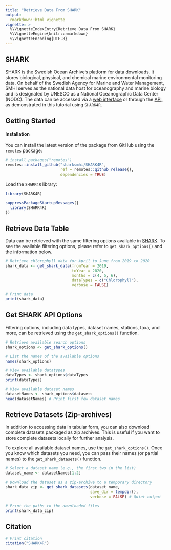 ```yaml
---
title: "Retrieve Data From SHARK"
output:
  rmarkdown::html_vignette
vignette: >
  %\VignetteIndexEntry{Retrieve Data From SHARK}
  %\VignetteEngine{knitr::rmarkdown}
  %\VignetteEncoding{UTF-8}
---
```


## SHARK

SHARK is the Swedish Ocean Archive's platform for data downloads. It stores biological, physical, and chemical marine environmental monitoring data. On behalf of the Swedish Agency for Marine and Water Management, SMHI serves as the national data host for oceanography and marine biology and is designated by UNESCO as a National Oceanographic Data Center (NODC). The data can be accessed via a [web interface](https://shark.smhi.se/) or through the [API](https://shark.smhi.se/api/docs/), as demonstrated in this tutorial using `SHARK4R`.

## Getting Started

#### Installation

You can install the latest version of the package from GitHub using the `remotes` package:
```r
# install.packages("remotes")
remotes::install_github("sharksmhi/SHARK4R",
                        ref = remotes::github_release(),
                        dependencies = TRUE)
```

Load the `SHARK4R` library:
```r
library(SHARK4R)
```

```r
suppressPackageStartupMessages({
  library(SHARK4R)
})
```

## Retrieve Data Table

Data can be retrieved with the same filtering options available in [SHARK](https://shark.smhi.se/). To see the available filtering options, please refer to `get_shark_options()` and the information below.

```r
# Retrieve chlorophyll data for April to June from 2019 to 2020
shark_data <- get_shark_data(fromYear = 2019, 
                             toYear = 2020,
                             months = c(4, 5, 6), 
                             dataTypes = c("Chlorophyll"),
                             verbose = FALSE)

# Print data
print(shark_data)
```

## Get SHARK API Options

Filtering options, including data types, dataset names, stations, taxa, and more, can be retrieved using the `get_shark_options()` function.

```r
# Retrieve available search options
shark_options <- get_shark_options()

# List the names of the available options
names(shark_options)

# View available datatypes
dataTypes <- shark_options$dataTypes
print(dataTypes)

# View available dataset names
datasetNames <- shark_options$datasets
head(datasetNames) # Print first few dataset names
```

## Retrieve Datasets (Zip-archives)

In addition to accessing data in tabular form, you can also download complete datasets packaged as zip archives. This is useful if you want to store complete datasets locally for further analysis.

To explore all available dataset names, use the `get_shark_options()`. Once you know which datasets you need, you can pass their names (or partial names) to the `get_shark_datasets()` function.

```r
# Select a dataset name (e.g., the first two in the list)
dataset_name <- datasetNames[1:2]

# Download the dataset as a zip-archive to a temporary directory
shark_data_zip <- get_shark_datasets(dataset_name,
                                     save_dir = tempdir(),
                                     verbose = FALSE) # Quiet output

# Print the paths to the downloaded files
print(shark_data_zip)
```

## Citation

```r
# Print citation
citation("SHARK4R")
```
